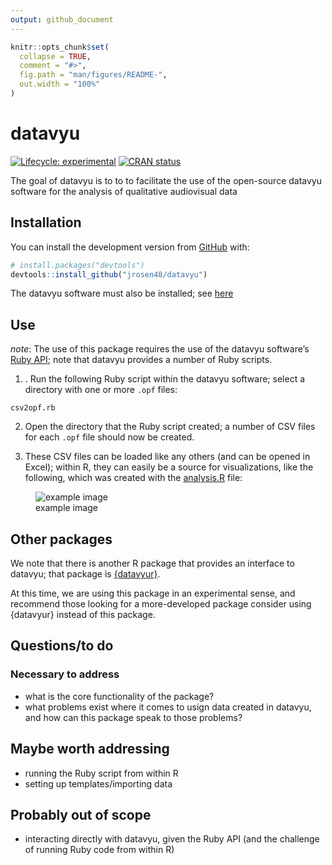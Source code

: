 ```yaml
---
output: github_document
---
```


<!-- README.md is generated from README.Rmd. Please edit that file -->

```r
knitr::opts_chunk$set(
  collapse = TRUE,
  comment = "#>",
  fig.path = "man/figures/README-",
  out.width = "100%"
)
```

# datavyu

<!-- badges: start -->
[![Lifecycle: experimental](https://img.shields.io/badge/lifecycle-experimental-orange.svg)](https://www.tidyverse.org/lifecycle/#experimental)
[![CRAN status](https://www.r-pkg.org/badges/version/datavyu)](https://CRAN.R-project.org/package=datavyu)
<!-- badges: end -->

The goal of datavyu is to to  to facilitate the use of the open-source datavyu software for the analysis of qualitative audiovisual data

## Installation

You can install the development version from [GitHub](https://github.com/) with:

``` r
# install.packages("devtools")
devtools::install_github("jrosen48/datavyu")
```

The datavyu software must also be installed; see [here](https://datavyu.org/download.html)

## Use

*note*: The use of this package requires the use of the datavyu software's [Ruby API](https://datavyu.org/user-guide/api.html); note that datavyu provides a number of Ruby scripts.

1. . Run the following Ruby script within the datavyu software; select a directory with one or more `.opf` files:

`csv2opf.rb`

2. Open the directory that the Ruby script created; a number of CSV files for each `.opf` file should now be created. 

3. These CSV files can be loaded like any others (and can be opened in Excel); within R, they can easily be a source for visualizations, like the following, which was created with the [analysis.R](analysis.R) file:

![example image](readme-img.png)

## Other packages

We note that there is another R package that provides an interface to datavyu; that package is [{datavyur}](https://github.com/iamamutt/datavyu).

At this time, we are using this package in an experimental sense, and recommend those looking for a more-developed package consider using {datavyur} instead of this package.

## Questions/to do

### Necessary to address
- what is the core functionality of the package?
- what problems exist where it comes to usign data created in datavyu, and how can this package speak to those problems?

## Maybe worth addressing
- running the Ruby script from within R
- setting up templates/importing data

## Probably out of scope
- interacting directly with datavyu, given the Ruby API (and the challenge of running Ruby code from within R)
